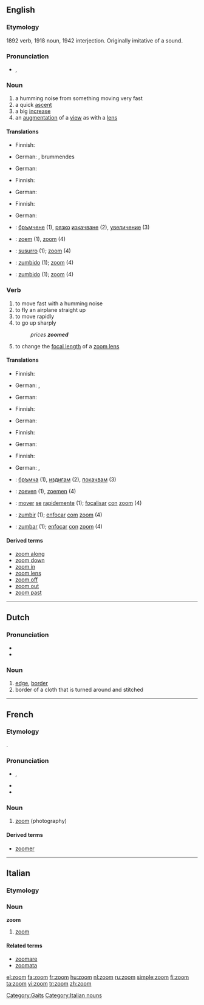 {{wikipedia|dab=zoom}}
==English==
{{tearoom}}
===Etymology===
1892 verb, 1918 noun, 1942 interjection.  Originally imitative of a sound.

===Pronunciation===
* {{IPA|/zu:m/}}, {{SAMPA|/zu:m/}}
*: {{rhymes|u:m}}

===Noun===
{{en-noun}}

# a humming noise from something moving very fast
# a quick [[ascent]]
# a big [[increase]]
# an [[augmentation]] of a [[view]] as with a [[lens]]

====Translations====
{{trans-top|humming noise}}
* Finnish: {{t|fi|suhahdus}}
{{trans-mid}}
* German: {{t+|de|Brummen|n}}, brummendes {{t+|de|Geräusch|n}}
{{trans-bottom}}

{{trans-top|quick ascent}}
* German: {{t+|de|schneller}} {{t+|de|Aufstieg|m}}
{{trans-mid}}
{{trans-bottom}}

{{trans-top|big increase}}
* Finnish: {{t+|fi|räjähdys}}
{{trans-mid}}
* German: {{t+|de|Vergrößerung|f}}
{{trans-bottom}}

{{trans-top|augmentation of a view}}
* Finnish: {{t-|fi|zoomaus}}
{{trans-mid}}
* German: {{t+|de|Vergrößerung|f}}
{{trans-bottom}}
{{checktrans-top}}
* {{ttbc|Bulgarian}}: [[бръмчене]] {{n}} (1), [[рязък|рязко]] [[изкачване]] {{n}} (2), [[увеличение]] {{n}} (3)
* {{ttbc|Dutch}}: [[zoem]] {{m}} (1), [[zoom]] (4)
{{trans-mid}}
* {{ttbc|Interlingua}}: [[susurro]] (1); [[zoom]] (4)
* {{ttbc|Portuguese}}: [[zumbido]] (1); [[zoom]] (4)
* {{ttbc|Spanish}}: [[zumbido]] (1); [[zoom]] (4)
{{trans-bottom}}

===Verb===
{{en-verb}}

# to move fast with a humming noise
# to fly an airplane straight up
# to move rapidly
# to go up sharply
#: ''prices '''zoomed'''''
# to change the [[focal length]] of a [[zoom lens]]

====Translations====
{{trans-top|to move very fast with a humming noise}}
* Finnish: {{t|fi|suhahtaa}}
{{trans-mid}}
* German: {{t+|de|schwirren}}, {{t+|de|surren}}
{{trans-bottom}}

{{trans-top|to fly an airplane straight up}}
* German: {{t+|de|schwirren}}
{{trans-mid}}
{{trans-bottom}}

{{trans-top|to move rapidly}}
* Finnish: {{t+|fi|syöksyä}}
{{trans-mid}}
* German: {{t+|de|schwirren}}
{{trans-bottom}}

{{trans-top|to go up sharply}}
* Finnish: {{t-|fi|räjähtää}}
{{trans-mid}}
* German: {{t+|de|schwirren}}
{{trans-bottom}}

{{trans-top|to change the focal length of a zoom lens}}
* Finnish: {{t+|fi|zoomata}}
{{trans-mid}}
* German: {{t+|de|fokussieren}}, {{t+|de|zoomen}}
{{trans-bottom}}
{{checktrans-top}}
* {{ttbc|Bulgarian}}: [[бръмча]] (1), [[издигам]] (2), [[покачвам]] (3)
* {{ttbc|Dutch}}: [[zoeven]] (1), [[zoemen]] (4)
{{trans-mid}}
* {{ttbc|Interlingua}}: [[mover]] [[se]] [[rapide]]mente (1); [[focalisar]] [[con]] [[zoom]] (4)
* {{ttbc|Portuguese}}: [[zumbir]] (1); [[enfocar]] [[com]] [[zoom]] (4)
* {{ttbc|Spanish}}: [[zumbar]] (1); [[enfocar]] [[con]] [[zoom]] (4)
{{trans-bottom}}

====Derived terms====
* [[zoom along]]
* [[zoom down]]
* [[zoom in]]
* [[zoom lens]]
* [[zoom off]]
* [[zoom out]]
* [[zoom past]]

[[Category:Gaits]]

----

==Dutch==

===Pronunciation===
* {{SAMPA|/zo:m/}}
* {{IPA|/zoːm/|lang=nl}}

===Noun===
{{nl-noun|g=m|zomen|zoompje}}

# [[edge]], [[border]]
# border of a cloth that is turned around and stitched

----

==French==

===Etymology===
{{etyl|en|fr}} {{term|zoom||lang=en}}.

===Pronunciation===
* {{IPA|/zum/|lang=fr}}, {{X-SAMPA|/zum/|lang=fr}}
* {{homophones|zooms|lang=fr}}
* {{hyphenation|zoom|lang=fr}}

===Noun===
{{fr-noun|m}}

# [[zoom#English|zoom]] (photography)

====Derived terms====
* [[zoomer]]

----

==Italian==
{{wikipedia|lang=it}}
===Etymology===
{{etyl|en|it}}

===Noun===
'''zoom''' {{m|inv}}

#{{photography|lang=it}} [[#English|zoom]] 

====Related terms====
*[[zoomare]]
*[[zoomata]]

[[Category:Italian nouns]]

[[el:zoom]]
[[fa:zoom]]
[[fr:zoom]]
[[hu:zoom]]
[[nl:zoom]]
[[ru:zoom]]
[[simple:zoom]]
[[fi:zoom]]
[[ta:zoom]]
[[vi:zoom]]
[[tr:zoom]]
[[zh:zoom]]